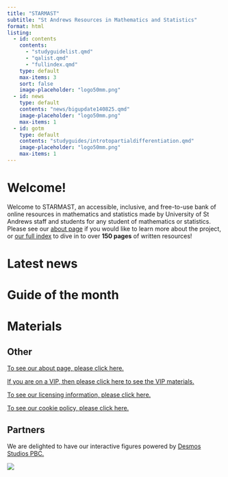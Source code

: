 ```yaml
---
title: "STARMAST"
subtitle: "St Andrews Resources in Mathematics and Statistics"
format: html
listing:
  - id: contents
    contents:
      - "studyguidelist.qmd"
      - "qalist.qmd"
      - "fullindex.qmd"
    type: default
    max-items: 3
    sort: false
    image-placeholder: "logo50mm.png"
  - id: news
    type: default
    contents: "news/bigupdate140825.qmd"
    image-placeholder: "logo50mm.png"
    max-items: 1
  - id: gotm
    type: default
    contents: "studyguides/introtopartialdifferentiation.qmd"
    image-placeholder: "logo50mm.png"
    max-items: 1
---
```


# Welcome!

Welcome to STARMAST, an accessible, inclusive, and free-to-use bank of online resources in mathematics and statistics made by University of St Andrews staff and students for any student of mathematics or statistics. Please see our [about page](about.qmd) if you would like to learn more about the project, or [our full index](fullindex.qmd) to dive in to over **150 pages** of written resources! 

# Latest news {-}

:::{#news}
:::

# Guide of the month {-}

:::{#gotm}
:::

# Materials {-}

:::{#contents}
:::

<!-- [To see a full index of our materials, please click on this sentence.](fullindex.qmd) -->

<!-- ## Materials by type {-} -->

<!-- [To see only study guides, please click on this sentence.](studyguidelist.qmd) -->

<!-- [To see only question and answer sheets, please click on this sentence.](qalist.qmd) -->

<!-- [To see only fact sheets, please click on this sentence.](fslist.qmd) -->

<!-- [To see only proof sheets, please click on this sentence.](pslist.qmd) -->

<!-- For all materials by type, you can use the categories on the right hand side of the list to narrow your search. -->

## Other {-}

[To see our about page, please click here.](about.qmd)

[If you are on a VIP, then please click here to see the VIP materials.](VIP.qmd)

[To see our licensing information, please click here.](license.qmd)

[To see our cookie policy, please click here.](cookies.qmd)

## Partners {-}

We are delighted to have our interactive figures powered by [Desmos Studios PBC.](https://www.desmos.com/)

![](desmos-centre.png)

